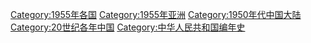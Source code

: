 {{portal|中华人民共和国}}
{{Commonscat|1955 in China}}
{{Year by category
|m=1
|c=9
|d=5
|y=5
|cat=中国大陆
|sortkey=中国
|parent=20世纪各年中国
|subcat=1950年代中国大陆
}}

{{Catmore}}
[[Category:1955年各国|Category:1955年各国]]
[[Category:1955年亚洲|Category:1955年亚洲]]
[[Category:1950年代中国大陆|Category:1950年代中国大陆]]
[[Category:20世纪各年中国|Category:20世纪各年中国]]
[[Category:中华人民共和国编年史‎|Category:中华人民共和国编年史‎]]